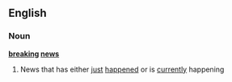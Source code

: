 ==English==
===Noun===
'''[[breaking]] [[news]]'''
#News that has either [[just]] [[happened]] or is [[currently]] happening